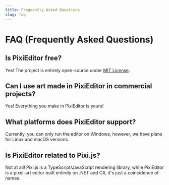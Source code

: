 ```yaml
---
title: Frequently Asked Questions
slug: faq
---
```


# FAQ (Frequently Asked Questions)

## Is PixiEditor free?

Yes! The project is entirely open-source under [MIT License](https://github.com/PixiEditor/PixiEditor/blob/master/LICENSE).

## Can I use art made in PixiEditor in commercial projects?

Yes! Everything you make in PixiEditor is yours!

## What platforms does PixiEditor support?

Currently, you can only run the editor on Windows, however, we have plans for Linux and macOS versions.

## Is PixiEditor related to Pixi.js?

Not at all! Pixi.js is a TypeScript/JavaScript rendering library, while PixiEditor is a pixel-art editor built entirely on .NET and C#, it's just a coincidence of names.